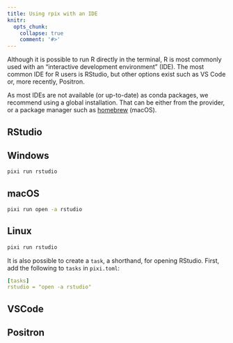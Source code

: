 ```yaml
---
title: Using rpix with an IDE
knitr:
  opts_chunk:
    collapse: true
    comment: '#>'
---
```


Although it is possible to run R directly in the terminal, R is most commonly used with an "interactive development environment" (IDE). The most common IDE for R users is RStudio, but other options exist such as VS Code or, more recently, Positron. 

As most IDEs are not available (or up-to-date) as conda packages, we recommend using a global installation. That can be either from the provider, or a package manager such as [homebrew](https://brew.sh) (macOS).

## RStudio

::: {.panel-tabset group="os"}
## Windows

```sh
pixi run rstudio
```

## macOS

```sh
pixi run open -a rstudio
```

## Linux

```sh
pixi run rstudio
```
:::

It is also possible to create a `task`, a shorthand, for opening RStudio. First, add the following to `tasks` in `pixi.toml`:

```yaml
[tasks]
rstudio = "open -a rstudio"
```

## VSCode


## Positron


